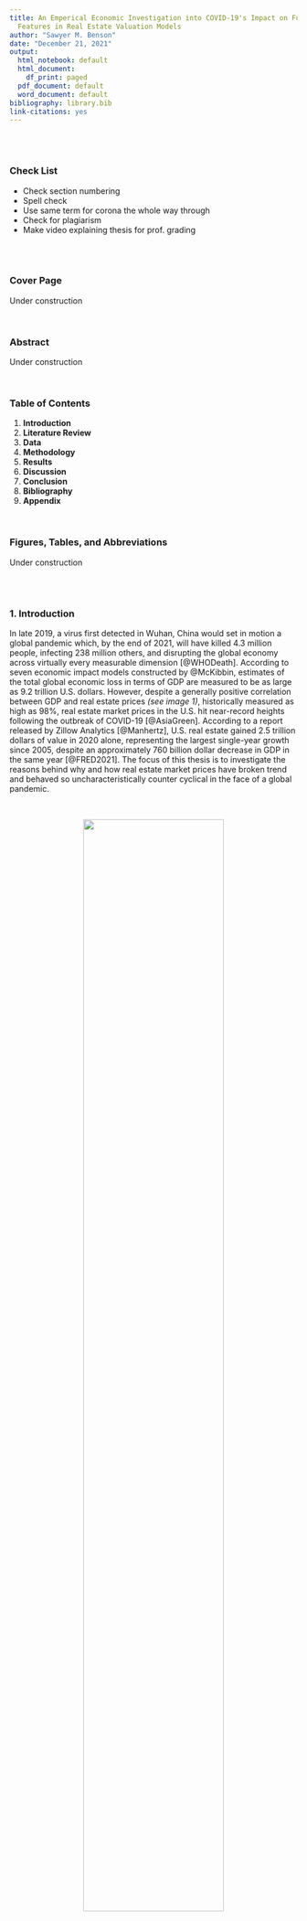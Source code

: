 ```yaml
---
title: An Emperical Economic Investigation into COVID-19's Impact on Fundemental Hedonic
  Features in Real Estate Valuation Models
author: "Sawyer M. Benson"
date: "December 21, 2021"
output:
  html_notebook: default
  html_document:
    df_print: paged
  pdf_document: default
  word_document: default
bibliography: library.bib
link-citations: yes
---
```



<br><br>

### Check List

* Check section numbering
* Spell check
* Use same term for corona the whole way through
* Check for plagiarism 
* Make video explaining thesis for prof. grading

<br><br>

### Cover Page

Under construction

<br>

### Abstract

Under construction

<br>

###     Table of Contents

1. **Introduction**
2. **Literature Review**
3. **Data**
4. **Methodology**
5. **Results**
6. **Discussion**
7. **Conclusion**
8. **Bibliography**
9. **Appendix**

<br>

### Figures, Tables, and Abbreviations
Under construction

<br><br>

### 1. Introduction

In late 2019, a virus first detected in Wuhan, China would set in motion a global pandemic which, by the end of 2021, will have
killed 4.3 million people, infecting 238 million others, and disrupting the global economy across virtually every measurable
dimension [@WHODeath]. According to seven economic impact models constructed by @McKibbin, estimates of the total global economic
loss in terms of GDP are measured to be as large as 9.2 trillion U.S. dollars. However, despite a generally positive correlation between GDP and real estate prices *(see image 1)*, historically measured as high as 98%, real estate market prices in the U.S. hit near-record heights following the outbreak of COVID-19 [@AsiaGreen]. According to a report released by Zillow
Analytics [@Manhertz], U.S. real estate gained 2.5 trillion dollars of value in 2020 alone, representing the largest single-year
growth since 2005, despite an approximately 760 billion dollar decrease in GDP in the same year [@FRED2021]. The focus of this
thesis is to investigate the reasons behind why and how real estate market prices have broken trend and behaved so
uncharacteristically counter cyclical in the face of a global pandemic.

<br>

<center>
![](/Users/sawyerbenson/Documents/Master Thesis/HPM_Thesis/Writing & Literature/Graphics from pptx/gdp_gen.png){width=70%}
</center>

<br>

In the following sections, I will apply the Hedonic Pricing Method (HPM) to Louisiana housing market data in order to inferentially describe the economic impact of the global pandemic on residential housing market values. Furthermore, I will take advantage of the HPM's structural framework of using real estate properties' hedonic features (e.g., size, age, number of bedrooms, etc.) to test for changes in demand for specific property features pre vs post pandemic. The HPM will be econometrically modeled using an Ordinary Least Squares (OLS) regressions framework for specific variable analysis while several variations of machine learning (ML) prediction models will be estimated to test different independent variables' maximum explanatory power in predicting out-of-sample observations. The results of these models will shed light into the otherwise counter intuitive response of real estate pricing dynamics to the COVID-19 global pandemic.    

<br><br>

### 2. Literature Review

#### 2.1 Background

The market value of a commodity is most often theoretically defined as the equilibrium price derived from the basic economic
principal, or law, of supply and demand [@Locke; @Epple]. However, the real estate market often violates this assumption due to
its unique characteristics as an asset class [@Wheaton]. For example, much of the underlying utility of a property is its use as a means of shelter
by its owner [@Ling]. This rather unusual relationship to this asset introduces several behavioral biases which cause economic
frictions not accounted for by traditional neoclassical economic theory [@Nicolaides]. A notable example of behavioral bias impacting real estate price dynamics is the endowment effect. This behavioral finding was originally established by
@Kahneman in the late 20th century, and later applied to real estate markets by @BAO. The latter of the two stating that the predictably
irrational behavior of market participants to overvalue their home due to sentimental attachment to the property forces market prices into sustained economic disequilibrium. Other highly cited and unusual characteristics are that real
estate assets are very infrequently traded due to high transaction costs [@Collett; @Guilkey], governments tend to interfere, both
directly and indirectly with real estate markets through the creation of fiscal and monetary policies [@Bingyang; @Du], and through
creating renter-protections laws such as 'squatter's rights' laws which allow a renter to remain in a home for extended
periods of time long after they have stopped paying rent [@Hoy; @Gardiner].

#### 2.2 Real Estate Valuation Methods

The idiosyncratic asset features outlined in section 2.1 along with a high level of heterogeneity across many dimensions of the entire real estate asset class makes the creation of a generalized pricing model difficult and have led to a wide range of proposals and recommendations about what determines the market price of real estate assets and how to reliably model those pricing dynamics [@Curcuru]. In @Pagourtzi, the authors outlines several of the currently accepted real estate valuation methods, ranging from what they categorize as the *traditional methods*, such as comparable-group, cost, income-multiple, profit-multiple, and contractor’s method, to the *advanced methods*, such as ANNs, spatial analysis methods, fuzzy logic, and the hedonic pricing method. According to a meta analysis conducted by @Sirmans, currently, the most widely used and accepted advanced methodological framework for real estate valuation modeling is the Hedonic Pricing Method.


##### 2.2.1 Hedonic Prcing Model in Real Estate

First applied in 1939 on automobile data, according to @Goodman, the HPM is a model which estimates the value of distinct characteristics of a commodity which directly or indirectly contribute to its market value. Besides its implementation in real estate finance and economics, such as in this thesis, this methodology has a wide range of applications such as its implementation in consumer and market research [@Holbrook; @Arnold], construction of consumer price indices [@Moulton; @Schultze], various tax assessments [@Berry; @Bernasconi], automated automobile valuation [@Crowling; @Matas], and computer sales [@Dulberger; @Wakefield].

Since its introduction, the HPM has gain significant popularity among housing market and commercial real
estate researchers. The specific real estate-based topics include, but are not limited to, the construction of housing price indices [@Gourieroux; @Wallace], the estimation and prediction of a property's market value in situations where market-transaction data is low-dimensional or non-existent
[@LeSage], and, as in this thesis, the specific analysis of changes in the demand for specific property characteristics across time, subgroups, or
both [@Clapp]. As the broad search for a satisfactory modeling framework focuses in on the HPM, another debate arises regarding the best functional form of this method. Traditionally utilizing the standard OLS framework [@Pace], researchers are increasingly utilizing a variety machine learning algorithms to accomplish an increasingly more refined set of findings.

##### 2.2.2 OLS and the Hedonic Pricing Model in Real Estate
Unsurprisingly, regression analysis is the preferred estimation approach among real estate researchers when using HPT for price estimation. These multiple regression analysis methods are most often either an Ordinary Least Squares (OLS) regression or a Maximum Likelihood approximation of the log-likely equation derived directly from the hedonic function. Each of these estimation methods take a functionally similar path as they both estimate a vector of parameters (i.e. beta coefficients) that best fits the explanatory hedonic variables to the associated market price. They differ only by the loss function used in the identification of that best-fitted parameter vector.

The most commonly used hedonic price regression equation with respect to real estate markets models the relationship between market rents or market property values to a list of hedonic characteristics. The classical construction of this model according to **(Herath, S. K. & Maier, G. (2010))** is the following:

$$
R = f(P,N,L,t)
$$
where $R$ is rent or price of the property; $P$ is property related attributes; $N$ is neighborhood characteristics; $L$ is locational variables and; $t$ is an indicator of time.

##### 2.2.3 Machine Learning and the Hedonic Pricing Model in Real Estate

Though first introduced by @Turing under the broader umbrella term of *artificial intelligence*, the adoption of ML methods in real estate would take many years of software and hardware development, allowing or the subsequent collection of ever-larger data sets and central processing unites (CPUs) capable of processing the often extraordinary number of calculation required to produce a solution for a given algorithm [@Dutta]. The primary advantage of ML techniques are that ML algorithms learn and improve over time and across many iterations and variable combinations, while tradition statistical and econometric techniques produce static results across a single model [@Anguita].  
 
@Mohd provides a thorough overview of the various applications of ML to real estate valuation methods, including the Ridge and Lasso regression techniques used in this thesis.

**Work in Progress: Add more volume here. Possible addition of models?**

<br>

#### 2.3 COVID-19 Crisis' Impact on Real Estate Markets

In the wake of the COVID-19 crisis, there were several papers and articles regarding the economic impact of the global pandemic on the housing market being expeditiously publishes in virtually every major journal. In this section (2.3), I have selected the most relevant of these publications with respect to this thesis.

Structural and temporal changes in the housing market using hedonic methods [@Shimizu], 

Changes in housing market demand for specific property types and features [@Tajani],  

Potential changes in housing preferences due to the COVID-19 pandemic and highlight the challenges for policy making [@Nanda]



<br>

**Tonia Notes:**

* Add multiple sources on some citations
* Add real estate market during the crisis
* Break into subsections from widest to most specific
   + Make last subsection specific to this thesis, quoting sources and their findings
* Meta analysis is good



<br><br>

### 3. Data 

#### 3.1 Data Collection

The utilization of Big Data collected through a data-mining process called *web-scrapping* has increasingly become the method of choice for researchers across disciplines. The term web-scrapping simply refers to the process of collecting structured data from websites using algorithms to automate the collection process. Methods similar to ones I have implemented in this thesis have been used by established authors such as **Borde et al., Pérez-Rave et al. and Berawi et al.** 

In this thesis, I have used a mixture of the programming languages R and Python, supplemented by several packages created by Selenium, to write an algorithm that collects the required hedonic variables for this research from the Multiple Listing Services (MLS). **Table 1** is a summary of the original data set's key features.

#### 3.2 Data Processing

Though the data-collecting algorithms return structured data, it is nevertheless far from being suitable for the rather picky
models which will eventually analyze them. Therefore, the following processes were completed in order to render the raw data
into a usable form:

1. **Missing values** (i.e. N/A values) were removed 
2. **Outliers** were identified and removed for all continuous variables
   + An 'outlier' is defined by being more than 1.5 standard deviations from the mean of the variable's own distribution
3. **Multilevel factor** data was broken out by each level into binary representations through *Hot-One* coding
   + Some features which had a large number of factor levels were simplified using Lasso regressive methods
4. **High-leverage** point observations, according to diagnostic linear regression, were removed
5. **Duplicates**, defined by the MLS unique identification number, were removed
6. **Structural errors** (e.g. dates structured as string variable) were corrected
7. **Binary variables** were created for key variables (e.g. city_limits) by the following standard method:

$$
I\left(y\right)=\left\{\begin{array}{ll}1,\quad x\in A\\0, \quad x \notin A\end{array}\right.,
$$
Where $I$ is an indicator function with space $A$ that composes dummy variable $x$ into $1$ if the condition is met and into $0$ if it is not.

<br>

<center>
![](/Users/sawyerbenson/Documents/Master Thesis/HPM_Thesis/Writing & Literature/Graphics from pptx/Data Collectioin/Data_table_1.png){width=40%}
</center>

<br>

The results of the data cleaning processes cane be seen in **table 2**.

<br>

<center>
![](/Users/sawyerbenson/Documents/Master Thesis/HPM_Thesis/Writing & Literature/Graphics from pptx/Data Collectioin/Data_table_2.png){width=60%}
</center>

<br>




#### 3.3 Variable List

<br>

<center>
![](/Users/sawyerbenson/Documents/Master Thesis/HPM_Thesis/Writing & Literature/Graphics from pptx/Data Collectioin/Var_list_com.png){width=100%}
</center>

<br>


<br><br>

#### 3.3 Data Distriptive Statistics
##### 3.3.1 Correlation 

The correlation matrix between all numeric variables shows that with exception to the variables which will have obvious correlations (e.g. sold_price and list_price, area_total and area_living, and infections figures), there are no other correlations which would cause concern.

<br>

<center>
![](/Users/sawyerbenson/Documents/Master Thesis/HPM_Thesis/Writing & Literature/Graphics from pptx/correlation_matrix.png){width=80%}
</center>

<br>

##### 3.3.2 Distributions of Select Variables
As the standard descriptive characteristics of a particular variable are considered (i.e. measures of frequency, central tendency, dispersion, and position), the matrix of density plots below give us a good overview of the most relevant variables in this data set. 

<br>
<center>
![](/Users/sawyerbenson/Documents/Master Thesis/HPM_Thesis/Writing & Literature/Graphics from pptx/Select_var_summary.png){width=100%}
</center>

##### 3.3.3 Price Index
Under Construction

<br>

<center>
![](/Users/sawyerbenson/Documents/Master Thesis/HPM_Thesis/Writing & Literature/Graphics from pptx/index_la.png){width=90%}
</center>

<br>
<br>

<center>
![](/Users/sawyerbenson/Documents/Master Thesis/HPM_Thesis/Writing & Literature/Graphics from pptx/gdp_la.png){width=90%}
</center>

<br>

<br><br>

### 4. Methodology
The overarching method used in this thesis is the Hedonic Pricing Method (HPM), also often referred to as hedonic regression or hedonic demand theory. The fundamental theory behind the HPM is the following: commodities are distinguishable by their component parts, therefore, the market value of a given commodity can be calculated by summing the estimated values of its separate characteristics. For this theory to hold true, several critical requirement must be met. Primarily, that the commodity being valued can be reduced down to it's component parts and that the market is able to implicitly and independently value these characteristics. The fulfillment of these requirements are not obvious and in reality will in some measure fall short of accounting for the complete nature of price dynamics in practically every asset class. However, this limitation offers an interesting problem to test. Namely, to find the limit of the accumulated power of these component parts to account for market values and their deviations across time and subgroups. This exact questions will be later examined by implementing a machine-learned predictive model to measure the theoretical maximum explanatory power of the included hedonic variables. In the following two subsections, we review the methods used in this paper to econometrically model the HPM on hedonic real estate data.

<br>

#### 4.1 Multi-Variable Linear Regression 
In this section, I will outline the construction of my base OLS model, termed the Alpha model, as well as the treatment process for heteroskadasticity, multicolinearity, non-linearity, and high-leverage points and outliers.  

##### 4.1.1 Basic Model Design

Following the OLS construction laid out by @Herath1:

$$
R = f(P,N,L,t)
$$
where $R$ is rent or price of the property; $P$ is property related attributes; $N$ is neighborhood characteristics; $L$ is locational variables and; $t$ is an indicator of time.

This paper's base OLS model, named the Alpha model, is as follows:

$$
{P}_{n\times1} = \ A_{n\times1} \ + \  B_{k\times1}{V}_{n\times k} \ +  \ \mathcal{E}_{n\times1}
$$

where $P$ is a ${n\times1}$ vector of sold prices; $A$ is a ${n\times1}$ vector of the model's intercepts; $B$ is a ${k\times1}$ vector of beta coefficients; $V$ is a ${n\times k}$ matrix of all hedonic variables; $\mathcal{E}$ is a ${n\times1}$ vector of the model's random error; subscript $n$ is the number of observations and; $k$ is the length of the variable list.

<br>

##### 4.1.2 Accounting for Heteroscadasticity
A Breusch-Pagan test was conducted on a standard linear regression model with sold price as the dependent variable and the rest of the dataset as regressors. The Breusch-Pagan (BP) test was established as a method in 1979 and follows the logic set by the Lagrange multiplier test principle [@Breusch]. This test tests the null hypothesis that the variance in the model's errors is independent from model's regressors (i.e. heteroscadasticity). The test's results in a rejections of the null hypothesis, thereby finding the base model to be heteroskedastic. The results of this test are summarized in *table x*.

<br>

<center>
![](/Users/sawyerbenson/Documents/Master Thesis/HPM_Thesis/Writing & Literature/Graphics from pptx/Data Collectioin/bp_test.png){width=50%}
</center>

<br>

To resolve the heteroskadasticity found in §3.4.1, I will produce heteroskedasticity-consistent (HC) standard errors, also known as heteroskedasticity-robust standard errors, through the refined method established by econometrician Halbert Lynn White [@White].This process is as follows:

If the model's errors $u_{i}$ are independent, but have distinct variances $\sigma _{i}^{2}$ then $\Sigma =\operatorname{diag}(\sigma _{1}^{2},\ldots ,\sigma _{n}^{2})$ which can be estimated with ${\displaystyle {\widehat {\sigma }}_{i}^{2}={\widehat {u}}_{i}^{2}}$. This relationship produces the estimator found in @White:

<br>

$$ {\displaystyle {\begin{aligned}v_{\text{HCE}}\left[{\widehat {\beta }}_{\text{OLS}}\right]&={\frac {1}{n}}\left({\frac {1}{n}}\sum _{i}X_{i}X_{i}'\right)^{-1}\left({\frac {1}{n}}\sum _{i}X_{i}X_{i}'{\widehat {u}}_{i}^{2}\right)\left({\frac {1}{n}}\sum _{i}X_{i}X_{i}'\right)^{-1}\end{aligned}}}$$
$${\displaystyle {\begin{aligned}&=(\mathbb {X} '\mathbb {X} )^{-1}(\mathbb {X} '\operatorname {diag} ({\widehat {u}}_{1}^{2},\ldots ,{\widehat {u}}_{n}^{2})\mathbb {X} )(\mathbb {X} '\mathbb {X} )^{-1},\end{aligned}}}$$

<br>

where $\mathbb{X}$ denotes the matrix of stacked $X_i'$ values from the data. The estimator can be derived in terms of the generalized method of moments (GMM).

For the remainder of this thesis, all statements and figures regarding statistical significance will be referring to tests conducted with heteroskedasticity-consistent (HC) standard errors. As sample errors in my models will have equal variance and are uncorrelated, the least-squares estimates of each model's beta coefficients are regarded as Best Linear Unbiased Estimators (BLUEs).

<br>

##### 4.1.3 Accounting for Multicolinearity
Multicolinearity is measured using Variance Inflation Factors (VIF). The VIF of a predictor measures how accurately that variable can be predicted using all other variables. For context, the square root of a VIF represents the increase in standard error of the estimated coefficient with respect to the case when that given variable is independent of all other variables. Inline with current convention, all variables with a VIF larger than 5 are eliminated. A graphical representation of all variable multicolinearity, measured by VIF, is shown in image x.

This test resulted in the elimination of the variables ***list_price*** and ***area_total*** and there were highly multicolinear with ***sold_price*** and ***area_living*** respectively.

<br>

<center>
![](/Users/sawyerbenson/Documents/Master Thesis/HPM_Thesis/Writing & Literature/Graphics from pptx/Multi_colin/Multi_co_combined.png){width=80%}
</center>

<br>

##### 4.1.4 Accounting for Non-linearities
I visual analysis was conducted on all continuous variables and non-linear variables transformation were added to ***age*** and ***area_living***

*Age:*

An analysis of age vs. sold price shows a well-established u-shaped pattern. In order to allow the OLS model to better capture this relationship, a new variable $age^2$ is added to the model. 

Image x shows the Partial Dependency Plot (PDP) of age within the Alpha model. This plots the marginal prediction of the Alpha model across the full range of age. When the scale of the y-axis is reduced, we see the slight curvature in Alpha model's estimation of age effects. This addition improved $R^2$ by $.08$. 

<br>

<center>
![](/Users/sawyerbenson/Documents/Master Thesis/HPM_Thesis/Writing & Literature/Graphics from pptx/Nonlinearities/age_non_lin_com.png){width=100%}
</center>

<br>

*Living Area:*

An analysis of living-area vs. sold price reveals a Sigmoid pattern between the two variables. In order to allow the OLS model to better capture this relationship, a new variable $living \ area^2$ is added to the model. 

Image x shows the Partial Dependency Plot (PDP) of $living \ area^2$ within the Alpha model. This addition improved $R^2$ by $.06$.

<br>

<center>
![](/Users/sawyerbenson/Documents/Master Thesis/HPM_Thesis/Writing & Literature/Graphics from pptx/Nonlinearities/living_area_non_lin_com.png){width=100%}
</center>

<br>

##### 4.1.5 Accounting for High-Leverage Points and Outliers
After the adjustments or the previous sections have been made, a panel of visualizations are run on the Alpha model. The results show no extreme outliers and only one high-leverage point (obs #23515), as shows by the residual vs. leverage plot in quadrant two of image X, which is removed in the final Alpha model. These results are mainly due to the previous removal of outliers in §3.2 and the overall quality of the data set. 

<br>

<center>
![](/Users/sawyerbenson/Documents/Master Thesis/HPM_Thesis/Writing & Literature/Graphics from pptx/alpha_plots.png){width=70%}
</center>

<br>

##### 4.1.6 Final Alpha Model
Under Construction

The Alpha model is the baseline OLS for this thesis and is rebust to heteroskadasticity, multicolinearity, non-linearities, high-leverage points and outliers. These high-level adjustment increase our confidence in the statistical tests results which follow  

<br>

<center>
![](/Users/sawyerbenson/Documents/Master Thesis/HPM_Thesis/Writing & Literature/Graphics from pptx/Alpha_model_final.png){width=70%}
</center>

<br>

#### 4.3 Modeling Changes in Demand for Hedonic Features
The focus of this thesis is how the Covid crisis impacted housing prices and the relative levels of demand for specific hedonic features. In the case where the HPM is in the OLS functional form, the beta coefficients of this model represent relative demand for each associated hedonic feature [@Shimizu]. For example, $\beta_{pool = 1} =11,856$ is interpreted as the average consumer's willingness to pay for an average pool, ceteris parabus. However, this thesis wishes to measure the *changes* in the average consumer's willingness to pay for a given feature (e.g. pool) in relationship a measurement of Covid's economic impact. 

##### 4.3.1 Comparison Method
A method of statistically comparing changes in the beta coefficients of particular features of interest under multiple scenarios (e.g. post and pre-corona period) is needed. To accomplish this, a method outlined by the UCLA Statistics department is implemented [@Bruin]. The best way to understand this method is to see a simplest reproducible example.

Suppose we want to test the economic impact of Corona on the relative demand for swimming pools, $\beta_{pool = 1}$ and $pool$ respectively. Using the UCLA method, we test the null hypothesis $H_0:\beta_{pool = 1,\ corona = 0} = \beta_{pool = 1,\ corona = 1}$ with the following OLS

<br>

$$
{sold \ price} = \alpha \ + \beta_1 {pool} \ + \  \beta_2 {corona} \ + \beta_3 {(pool \times corona)}
$$
<br>

Which results in the following:

<br>

<center>
![](/Users/sawyerbenson/Documents/Master Thesis/HPM_Thesis/Writing & Literature/Graphics from pptx/UCLA_output_1.png){width=50%}
</center>

<br>

The interpretation of this simplified model's estimates are:

* Intercept: Intercept for $pool = 0$ 
   + The omited group
* pool: Slope for $pool = 1$
   + The included group
* infections period: $($Intercept $infections \ period = 1)$ $-$ $($intercept $infections \ period = 0)$
   + This can be seen by running individual regressions for each case
* (pool*infections period): Slope for $pool_{infections \ period = 1}$ $-$ $pool_{infections \ period = 0}$ 
   + This estimate tests the null hypothesis $H_0: \beta_{pool = 1,\ corona = 0} = \beta_{pool = 1,\ corona = 1}$

<br>

Therefore, we say:

> The average premium for a property having a **swimming pool** fell by **$7,766.40** when compared to pre-corona levels, ceteris parabus. However, this finding is only significant at the ***p < 0.10*** level.  

<br>

##### 4.3.2 Selecting a Corona Measurment
A good measurement variable for measuring the response of the market to the corona crisis must be a corona-related matric which is publicly available; common knowledge to the population and; is a reasonable measurement of future economic shifts. For this reason, data collected from the Louisiana Department of Health [@LaDH] was used to calculate the 3-month moving average of corona infections (infections_3mma).

<br>

<center>
![](/Users/sawyerbenson/Documents/Master Thesis/HPM_Thesis/Writing & Literature/Graphics from pptx/Results/Corona_General/Waves_of_infection.png){width=70%}
</center>

<br>

This measurement fulfills the previously stated requirements of a good test measurement as it is purely related to the corona crisis, is publicly available, is assumed to be publicly known as it is reported across all major news stations daily, and perhaps most importantly, is the primary metric used to decide when mandatory lockdowns are instituted. For this thesis, it is assume the market is responding to some lagged value of daily infections which are being used by consumers to estimate the likelihood of future lockdowns and the stringency, and duration of current lockdowns. With this rational, infections_3mma is selected as the primary measurement of corona's impact. 

<br><br>

#### 4.4 Machine Learning 

##### 4.4.1 Machine Learning Methods

In the previous subsection 4.1, it was stated that the multivariable regression models estimate a vector of parameters (i.e. beta coefficients) that best fit the explanatory hedonic variables to the associated dependent variable. Intuitively, the resulting fitted coefficient vector is fitted to the entire data set, and therefore, the loss function minimizes the error in the model's ability to *explain* the very independent variable it was fitted to. In other terms, these results are ultimately limited to their inferential value within the exact context of the data set the model is trained on. If one is to establish a wider, more general relationship between dependent and independent variables that go beyond the context of the trained data set, supervised machine learning (ML) prediction models are an extremely powerful tool to do so. Though the models used in this thesis differ across several key processes, they each generally follow a similar logic: 

<br>

<center>
![](/Users/sawyerbenson/Documents/Master Thesis/HPM_Thesis/Writing & Literature/Graphics from pptx/ML_Process_2.png){width=70%}
</center>

<br>

##### 4.4.2 Model Evaluation with Cross-Validation

In order to rank order models, we perform a process called Cross-Validation (CV). First, the full data set must be split into 'test' and 'train' (i.e. validation) subsets. Each ML model will be fitted to the train data set and it's performance will be evaluated based the model's ability to predicted out-of-sample observations in the test (validation) data set. In this way, these models are ranked based on their test mean squared errors (MSE). This process is often referred to as Cross Validation (CV). The two most commonly used CV methods are the Validation Set Approach and K-Fold Cross Validation. 

The Validation Set Approach (VSA) is the simplest case of cross validation data splitting as it randomly splits the entire data set into train and test subsets based on a certain percentage split. For example, the researcher can choose to split the data set with a 80% training and 20% testing split. The estimation for the test MSE is simply the test error against the test data set.

<br>

<center> *Test MSE Estimation Equation* </center>

$$CV_{vsa} = MSE_{vsa}$$

<br>

<center>

![](/Users/sawyerbenson/Documents/Master Thesis/HPM_Thesis/Writing & Literature/Graphics from pptx/Val_Set.png){width=50%}
</center>

<br>

The K-Fold CV method has increasingly been used by researches as it offers a more comprehensive cross validation process when compared to other methods. K-Fold CV is the process of randomly splitting the entire data set into k groups, or folds, each with approximately an equal number of observations. The first fold is held out and the model is trained on the remaining k-1 folds. This process is repeated k times, each time holding out a different fold until every fold has been treated as the validation set. Finally, this will results in k estimations of the model's test error and the final estimation will be the average across all k model fits. 

<br>

<center> *Test MSE Estimation Equation* </center>

$$CV_{k-fold} = \frac{1}{k}\sum_{t=1}^{k} MSE_i$$

<br>

<center>
![](/Users/sawyerbenson/Documents/Master Thesis/HPM_Thesis/Writing & Literature/Graphics from pptx/K_Fold.png){width=50%}
</center>

<br>

##### 4.4.4 ML Model Selection 
For this thesis, ML models will be ranked based on two features: Accuracy, as measured by test MSE, and interpretability, qualitatively defined by the model's ability to provide insights into to which features are relevant to the ability to make correct predictions, and by how much are they relevant.

*Accuracy*

Since a method of model fitting and evaluation has been established in the previous section through the process of Cross Validation, we now have a way to rank different models to each other based on their ability to estimate test MSE. With this feature, it is possible to compare several models to one another in terms of effectiveness in predictions. Five different ML models were build for this thesis with the following results:

<br>

<center>
![](/Users/sawyerbenson/Documents/Master Thesis/HPM_Thesis/Writing & Literature/Graphics from pptx/Data Collectioin/ml_results.png){width=40%}
</center>

<br>

*Interpretability*

A major criticism of ML models are their lack of interpretabilty, explaining *how* the model makes such accurate predictions. A prime example of this critique can be seen in Artificial Neural Networks (ANN) machines, which often use a large number of small nodes to sequentially generate a single prediction without any one of these nodes holding a clear interpretation as to which variables, or combination of variables, lead to a particular improvement in prediction. However, as ML methods become more commonly used, the demand for interpretation of these models has driven several useful interpretation methods across for a variety of models. These methods include interpretation for a single prediction, such as the Local Interpretable Model-agnostic Explanations (LIME), as well as generalized methods of measuring relative feature importance, which uses various techniques to determine the average contribution of each variable to the model's ability to decrease its test MSE rate. 


Of the models sampled, the eXtreme Gradient Boosting Machine, also referred to as XGBoost, outperforms the other models both in terms of having the lowest test MSE and having the best methods for detailed variable interpretation. For this reason, XGBoost is chosen as the primary ML model for this thesis 


<br>

##### 4.4.5 eXtreme Gradient Boosting Machine Algorithm
In order to understand the logic of XGBoost, one must first look at the compact, yet powerful algorithm behind its computation. In this section, I will lay out the mathematical formulation of the input, core algorithm, and final output of the XGBoost machine.

<br>

1. Algorithm input: We start with a training set ${\displaystyle \{(x_{i},y_{i})\}_{i=1}^{N}}$, a differentiable loss function $L(y, F(x))$, a number of weak learners (shallow trees) $M$, and a learning rate $\alpha$.


2. Algorithm:

2.1 Initialize model with a constant value:

$${\displaystyle {\hat {f}}_{(0)}(x)={\underset {\theta }{\arg \min }}\sum _{i=1}^{N}L(y_{i},\theta )}$$

<br>

2.2 For $m = 1$ to $M$:

2.2.1 Compute the 'gradients' and 'hessians
$${\displaystyle {\hat {g}}_{m}(x_{i})=\left[{\frac {\partial L(y_{i},f(x_{i}))}{\partial f(x_{i})}}\right]_{f(x)={\hat {f}}_{(m-1)}(x)}}$$
$${\displaystyle {\hat {h}}_{m}(x_{i})=\left[{\frac {\partial ^{2}L(y_{i},f(x_{i}))}{\partial f(x_{i})^{2}}}\right]_{f(x)={\hat {f}}_{(m-1)}(x)}}$$

<br>

2.2.2 Fit an original weak learner (e.g. shallow tree) using the training set ${\displaystyle \displaystyle \{x_{i},-{\frac {{\hat {g}}_{m}(x_{i})}{{\hat {h}}_{m}(x_{i})}}\}_{i=1}^{N}}$ by solving the following optimization problem:

$${\displaystyle {\hat {\phi }}_{m}={\underset {\phi \in \mathbf {\Phi } }{\arg \min }}\sum _{i=1}^{N}{\frac {1}{2}}{\hat {h}}_{m}(x_{i})\left[-{\frac {{\hat {g}}_{m}(x_{i})}{{\hat {h}}_{m}(x_{i})}}-\phi (x_{i})\right]^{2}}$$

$${\displaystyle {\hat {f}}_{m}(x)=\alpha {\hat {\phi }}_{m}(x).}$$

<br>

2.3 Update the model:
$${\displaystyle {\hat {f}}_{(m)}(x)={\hat {f}}_{(m-1)}(x)+{\hat {f}}_{m}(x).}$$

<br>

3. Algorithm Output: 
$${\displaystyle {\hat {f}}(x)={\hat {f}}_{(M)}(x)=\sum _{m=0}^{M}{\hat {f}}_{m}(x)}$$

<br>

##### 4.4.6 XGBoost Model Fitting and Hyperparameter Tuning
In practice, when attempting to produce the most optimal results from an XGBoost machine, as is true with most other ML models, one must first transform the data set into an optimal form and then run set of hyperparameter tests to determine the appropriate level for each of the model's basic structural rules (i.e. hyperparameters).

Since the XGBoost machine requires only numerical data, factor data must be converted into numerical levels which can be the used in the construction of decision trees. To accomplish this with the added complexity of some factor variables having more than two levels, I have used a method called *One-Hot Encoding*, which encodes each individual factor variable level into a vector containing '1' if that factor and level are present, and '0' if it is not. In this way, the dataframe is converted into a large matrix of continuous and binary columns.

<br>

<center>
![](/Users/sawyerbenson/Documents/Master Thesis/HPM_Thesis/Writing & Literature/Graphics from pptx/One_hot_table.png){width=90%}
</center>

<br>

Once the model is fitted to the data, the next procedure is to tune the hyperparameters which govern the algorithm's learning process and therefore determine the resulting values of estimated parameters. To do this, a large grid of hyperparameters is created and then an individual model containing each unique combination of hyperparameter levels is generated and their resulting test MSE's are ranked and analyzed. The results from this large grid search determine which combination of hyperparameters are optimal, and those hyperparameters are used in the final model. The search grid from this research was so large, it took my computer *78 hours* to complete all of the calculation necessary for the full tuning process.

<br>

##### 4.4.7 XGBoost Partial Dependency Plots

Partial dependency plots (PDP) shows relationship, or dependence, between the model's response variable (i.e. $sold \ price$) and a chosen variable, or set of variables, of interests (VoI), resulting in the graphical representation of a variables marginal contribution to the machine's prediction across the variable of interest's entire range. In order to analyze the results of the XGBoost machine at the variable-by-variable level, I have generate a panel of four graphical partial dependency plots for each variable of interest. Thesis will be the following: Basic PDP plot, Individual Conditional Expectation (ICE) plots, PDP heatmap with VoI against corona infection, 3-dimensional PDP heatmap with VoI against corona infection. An example of each of these graphs, using days on market as the variable of focus, can be seen in quadrants IV, I, III, and II respectively.

<br>

<center>
![](/Users/sawyerbenson/Documents/Master Thesis/HPM_Thesis/Writing & Literature/Graphics from pptx/PDP_Example_Combined.png){width=99%}
</center>

<br>

<br><br>

### 5. Hypothesis Construction

#### 5.1 Covid-19: General Case
> **Hypothesis I:** The Covid-19 crisis significantly increased housing prices
>
> **Reasoning:** As many workers have perminantly shifted to remote work, the total utility of residential housing has increased, thereby increasing the price households are willing to pay. This price shift can be explained through measuring the changes if relative demand for specific hedonic features, such as bedrooms, size, age, and others. 

<br>

#### 5.2 Covid-19: Premium for Bedrooms
> **Hypothesis II:** The Covid-19 crisis significantly increased demand-premiums for every level of number of bedrooms greater than 1 
>
> **Reasoning:** As many workers have perminantly shifted to remote work, the premium for an additional bedroom is expected to increase across each level of total number of bedrooms as households need additional rooms for homeoffices and other activities. The premium for a single bedroom is expected to be insignificant since there are no recorded 0-bedroom houses to upgrade from.

<br>

#### 5.3 Covid-19: Premium for City Centrality
> **Hypothesis III:** The Covid-19 crisis impacted properties within city limits more than those not within city limits  
>
> **Reasoning:** As workers who live in city limits are expected to hold jobs more likely to be compateble with remote work, such as jobs within the financial industry, home prices within city limits are disproporsionatly impacted by the shift to remote work.

<br>

#### 5.4 Covid-19: Premium for Size

> **Hypothesis IV:** The Covid-19 crisis increased the premium for property size 
>
> **Reasoning:** Same as for hypothesis I

<br>

> **Hypothesis V:** The Covid-19 crisis impacted properties in the top 25th percentile of property size more than the bottom 25th percentile 
>
> **Reasoning:** Households who live in the top 25th percentile of home sizes are more likely to hold white-collar jobs, which are more likely to be made remote, which increases the premium they are willing to pay for additonal hedonic features.

<br>

#### 5.5 Covid-19: Premium for Age 

> **Hypothesis VI:** The Covid-19 crisis decreased the premium for property age 
>
> **Reasoning:** As the volocity of home sales increase, the general relationship between property age and price is expected to be exasterbated as those upgrading houses will shit towards newer properties

<br>

> **Hypothesis VII:** The Covid-19 crisis impacted properties in the top 25th percentile of age more than the bottom 25th percentile  
>
> **Reasoning:** The premium for the youngest (i.e. newest) properties is expected to increase while the premium for the oldest properties is expected to decrease. As the market shifts towards newer properties, they must necissarily shift away from older properties.

<br>

#### 5.6 Covid-19: Change in Days on Market

> **Hypothesis VIII:** The Covid-19 crisis significantly decreased the premium for days on market 
>
> **Reasoning:** As the volocity of home sales increase, more homes are sold faster, and therefore the number of days on the market becomes less of a predictor of quality since even lower quality and over-priced homes are sold more quickly. 

<br>

> **Hypothesis IX:** The Covid-19 crisis impacted properties in the top 25th percentile of days on market more than the bottom 25th percentile 
>
> **Reasoning:** The premium for a property being sold within the top 25th percentile of days on market (DOM), i.e. the properties which sit on the market the logest, is expected to be disproportionately effected when compared homes which sold the fastest, as households elasticity of demand for specific characteristics decreses relative to price, it will take larger deviation in price and quality to make a home sell in the top 25th percentile of DOM 


<br><br>

### 6. Results
This section will follow a clear and consistent structure for each set of results. Each hypothesis will have: A *summary of the finding*; *feature review* of the characteristic being modeled; and *model results* from the OLS and ML models with standard hypothesis conclusion(s). 

<br>

#### 6.1 Covid-19: General Case
##### 6.1.1 Summary of Findings

> Preliminary analysis of housing prices and daily infections reveals a positive historical relationship between these two key variables. This relationship is strongly supported by the XGBoost ML algorithm, which shows that a maximal reduction in predictions error is acheived by increasing prediciton price at all levels of daily infections greater than 0, holding all other factors constant. XGBoost also determined that from the 104 total variables used, daily infections is the 19th most important variable in reducing price prediction error.  
>
> In the fully controlled Alpha model, the beta coefficient for daily infections suggests that each additional infection is associated with an average home price *increase of $8.97*, ceteris parabus. This finding is significant at the *p < 0.00* level. Therefore, we reject $H_0: beta_{infections_3mma} = 0$. I conclude that the Covid-19 crisis significantly increased housing prices Hypothesis I).

##### 6.1.2 Visual Review
We first look at the distribution of daily infections and the accumulation of infections across time. The variation in historical daily infections should provide a strong measurement for explaining variations in price related to this key variable. 

<br>

<center>
![](/Users/sawyerbenson/Documents/Master Thesis/HPM_Thesis/Writing & Literature/Graphics from pptx/Results/Corona_General/Infections_combined.png){width=99%}
</center>

<br>

To investigate the raw historical relationship between infections rates and prices, we look at the trend line of price vs daily infections (rhs) and a comparison between the price distributions of pre and post-infections period (lhs). These analysis suggests a historically positive relationship between infections and price. Though these graphs are promising, it is unclear if other factors could be influencing this relationship. To establish a statistical relationship, we turn to the following OLS and ML models.  

<br>

<center>
![](/Users/sawyerbenson/Documents/Master Thesis/HPM_Thesis/Writing & Literature/Graphics from pptx/Results/Corona_General/Infect_price_combo.png){width=99%}
</center>

<br>

##### 6.1.3 OLS Modeling
Since displaying the full OLS output for every set of results is impractical, I will include a summarized version with only the key variables included. Please note that if you wish to see each regression output table, code, and data associated with this thesis, you can visit my public GitHub repository with the following link: https://github.com/Sawbenson15/HPM_Thesis.

> In the fully controlled Alpha model, the beta coefficient for daily infections suggest that each additional infection is associated with an average home price *increase of $8.97*, ceteris parabus. This finding is significant at the *p < 0.00* level. I therefore reject the $H_0$ of Hypothesis I, concluding that the Covid-19 crisis significantly increased housing prices.   

This foundational finding lays the groundwork for the following results, which attempt to explain the significant relationship between infections and price at the level of individual hedonic variables.

<br>

<center>
![](/Users/sawyerbenson/Documents/Master Thesis/HPM_Thesis/Writing & Literature/Graphics from pptx/Results/Corona_General/summary_OLS.png){width=40%}
</center>

<br><br>

The following graphic shows the historical relationship between daily infections and sold price with a 1SD error margin at all point (in grey), the best single-variable fit (in green), and the Alpha model's marginal fit (in blue). We see that the many controls of the Alpha model flatten the estimated marginal effect of each additional daily infection on price, however, this relationshiip remains positive and significant, as previously established.  

<br>

<center>
![](/Users/sawyerbenson/Documents/Master Thesis/HPM_Thesis/Writing & Literature/Graphics from pptx/Results/Corona_General/Corona_price_OLSFit.png){width=55%}
</center>

<br>

##### 6.1.4 ML Modeling
To further test the relevance of corona infections in determining prices, we look at this variable's relative ranking based it's ability to improve out-of-sample predictions within our XGboost model. The measurement used is called Variable Importance and is defined by a combination of gain, cover, and frequency. Gain is how much prediction power is gained when the variable is added to the model; cover is how heavily the variable is weighted in each iteration, and frequency is how frequently the variable appears across all iterations. 

We see that of the 104 unique variables offered to the XGBoost machine, the 3-month moving average of infection was the 19th most descriptive variable in predicting prices. I consider this results non-trivial and a very strong confirmation that the relationship found in the OLS model is correct. 

<br>

<center>
![](/Users/sawyerbenson/Documents/Master Thesis/HPM_Thesis/Writing & Literature/Graphics from pptx/Results/Corona_General/Var_Importance.png){width=90%}
</center>

To get a detailed understanding of the marginal effect each additional daily infection has on price through, we look at the PDP and the ICE of infections and price. The PDP (top) shows the optimal price change w.r.t. daily infections which minimize the model's test MSE. The ICE (bottom) is the individual PDP for every observation in the dataset, centered at infection = 0. The ICE allows us to understand the simple PDP, which is an everage of the individual ICEs, in more detail and also to pick up on any signs of heteroskedasticity among the individual sample predictions. 

The PDP shows that on average, an increase in price at every level of daily infections > 0 reduces test MSE. Furthermore, this trend is generally upward trending, with a notable range of response between 1,800 and 2,500 infections, which I refer to as the *infection-price ridge.* Discussions regarding possible explanations for the general shape of this region will be explored in section 7.     

<br>

<center>
![](/Users/sawyerbenson/Documents/Master Thesis/HPM_Thesis/Writing & Literature/Graphics from pptx/Results/Corona_General/PDP_ICE_general.png){width=80%}
</center>

<br>

#### 6.2 Covid-19: Premium for Bedrooms
*Foreword for this section:*

There are two contextual details which must be considered for one to appropriately interpret the following findings. First, the variables for total number bedrooms and the total living area of a home are highly correlated, and therefore when total living area is included in the OLS model, the beta coefficients for each level of number of bedrooms represents the premium homeowners are willing to pay for the actual feature of an extra bedroom at a fixed living area, and not the extra living area itself. As this results in convoluted results, living area is excluded when testing the effect of bedrooms. This effectively measures the additional room and the average additional living area associated with that additional room at each level (e.g. from 1 bedroom to 2, 2 to 3, etc.). Secondly, the OLS results listed below represent the change in the premiums (i.e. beta coefficients) from post vs. pre corona and not the absolute price premiums, as in the case of measuring daily infection alone. 

##### 6.2.1 Summary of Findings

Note: add xgboost results

> Prelimilary findings show that the price distribution for every level of number of bedrooms increased after the beginning of the infection period (i.e. accumulation of infections >= 1000), as predicted. The average number of total bedrooms between pre and post-infections period deviate slightly, with post-infections period being 0.003 higher. However, the key focus of this section is not absolute changes in the feature *number of bedrooms*, but rather in the change in premium for each level of number of bedrooms.    
>
> The fully controled Alpha model results show that the everage premium for each level of number of bedrooms significantly increased in response to increases in daily infections. Every increase found is at least significant at the p < 0.05 level except for single bedroom homes. Therefore, I reject the $H_0:$ of hypothesis II and conclude that the Covid-19 crisis significantly increased demand-premiums for every level of number of bedrooms greater than 1. It should also be noted to the premium increase is increasing larger for at each level, suggesting that the premium for the 4th bedroom in a home increased more than the premium for the 3rd bedroom. Possible theories regarding this significant shift in premiums is explored in section 7.


##### 6.2.2 Visual Review
General distribution of number of bedrooms per residential property.

<br>

<center>
![](/Users/sawyerbenson/Documents/Master Thesis/HPM_Thesis/Writing & Literature/Graphics from pptx/Results/Beds/bed_dist_gen.png){width=70%}
</center>

<br>

Distributions of prices at each level of number of bedrooms (lhs) and the distributions of prices at each level of number of bedrooms split by before and after infection period (rhs).

<br>

<center>
![](/Users/sawyerbenson/Documents/Master Thesis/HPM_Thesis/Writing & Literature/Graphics from pptx/Results/Beds/bed_combined.png){width=100%}
</center>

<br>

It is also instructive to look at the same two plots above, but normalized by square footage. We see a significant flattening between each level of number of bedrooms, however, a distinct change from pre vs. post infection period is still visible (rhs). The next section will test if this shift from post to pre-corona is significantly in general, and significantly related to daily infections.

<br>

<center>
![](/Users/sawyerbenson/Documents/Master Thesis/HPM_Thesis/Writing & Literature/Graphics from pptx/Results/Beds/bed_ppsf_combined.png){width=100%}
</center>

<br>

##### 6.2.3 OLS Modeling
Under the fully controlled Alpha model, we see that corona-driven premiums changes at ever level of number of bedrooms is statistically significant except for single-bedroom properties. This finding suggest that for every additional 3-month-moving-average daily infection present at the time the property is sold is associated with an average increase of 25, 32, 37, 27, and 47 USD for levels 2-through-5 respectively.      

<br>

<center>
![](/Users/sawyerbenson/Documents/Master Thesis/HPM_Thesis/Writing & Literature/Graphics from pptx/Results/Beds/OLS_Output.png){width=50%}
</center>

<br>

##### 6.2.4 ML Modeling
Due to number of bedrooms being categorical, the results of the XGBoost model for these variables are not as easily visually represented as continuous variables, which have an easier interpretation through PDPs. However, we can consider the results in written form and with adjusted graphs to represent the importance rankings. 

The variable importance ranking of each factor level from 1-through-5 bedrooms is 84, 60, 47, 34, and 68 respectively from the total 104 variables used in the model. This relatively low relevance is expected, as much of the explanatory power of bedrooms on price is taken by total living area, ranked number 1 in the importance matrix. However, we see that test MSE is minimized by increasing price at each level of number of bedrooms.

<br>

<center>
![](/Users/sawyerbenson/Documents/Master Thesis/HPM_Thesis/Writing & Literature/Graphics from pptx/Results/Beds/beds_importance.png){width=60%}
</center>

<br>

#### 6.3 Covid-19: Premium for City Centrality
*Foreword for this section:*

In this section, it is important to note that a property being within city limits does not mean that it should be viewed as being in the center of a major city. This categorization is better understood as a distinction from properties which are rural, such as properties on farm land and heavily wooded or otherwise remote areas. It should also be noted that results at several levels of analysis will be discussed, such as nonimal differences in the populations, price reactions to daily infections for each sub-population, and the change in premium for being within city limits.    


##### 6.3.1 Summary of Findings
> Preliminary analysis of city centrality's impact on home prices shows that homes within city limits have a higher price on average when compared to rural properties. Further visual analysis suggests that prices grew in both sub-populations post vs. pre-infection period, with city-cintral properties experincing the larger nominal shift in average prices. The XGBoost model shows that an increase in prediction price when a property is within city limits maximally reduces the model's test MSE, sugesting this variable is a generally important feature, with a ranking of 42 in the importance matrix.  
>
> In the fully controlled Alpha model, the coefficient for daily infections and city limits suggests that each additional infection is associated with an average *increase of $5.17* in the premium for being located within city limits compared to property not within city limits, ceteris parabus. This finding is significant at the *p < 0.00* level. Therefore, I reject the $H_0:$ of hypothesis III and conclude that the Covid-19 crisis impacted properties within city limits more than those not within city limits.

##### 6.3.2 Visual Review
<br>

To better understand the effect corona had on properties specifically located within city limits, I split the city_limits distribution by infection periods. This separation shows a clear increase in association with the infections period.  
<br>

<center>
![](/Users/sawyerbenson/Documents/Master Thesis/HPM_Thesis/Writing & Literature/Graphics from pptx/Results/City/dist_city_com.png){width=100%}
</center>

<br>

##### 6.3.3 OLS Modeling
First, we look at the main result which tests the change in premium for being within city limits, in constrast to rural properties, before vs. after infection period. This finding shows each additional infection is associated with an average city_limts premium *increase of $5.17* compared to property not within city limits, ceteris parabus. This finding is significant at the *p < 0.00* level.

<br>

<center>
![](/Users/sawyerbenson/Documents/Master Thesis/HPM_Thesis/Writing & Literature/Graphics from pptx/Results/City/OLS.png){width=50%}
</center>

<br>

To further highlight the differences in corona's impact of properties within city limits vs outside of city limits, I ran a separate regression model for each sub-population with all of the standard controls of the Alpha model to see the impact of daily infections on prices. This results shows that properties within city limits (lhs) have an average increase of $9.15 per additional daily infection which is significant at the *p < 0.00* level, while the model for rural properties (rhs) shows that daily infections is not a significant variable in explaining variations in prices. It should also be noted how much smaller the number of observations is in the rural model.   

<br>

<center>
![](/Users/sawyerbenson/Documents/Master Thesis/HPM_Thesis/Writing & Literature/Graphics from pptx/Results/City/OLS_com.png){width=100%}
</center>

<br>


##### 6.3.4 ML Modeling
<br>
The XGBoost PDP of the city_limits dummy variable shows that increasing property value when the property is within city limits maximally reduces test MSE. 

<center>
![](/Users/sawyerbenson/Documents/Master Thesis/HPM_Thesis/Writing & Literature/Graphics from pptx/Results/City/City_PDP.png){width=50%}
</center>

<br>

#### 6.4 Covid-19: Premium for Size
##### 6.4.1 Summary of Findings
> An analysis of size shows that this feature is smoothly distributed across the data set with the average total living area marginally higher in the post-infections period. The XGBoost model rankes this feature as the number one most impartant variable in predicting prices. 
>
> In the fully controlled Alpha model, the coefficient for daily infections and total living area suggests that each additional infection is associated with an average premium *increase of $0.02* for total living area, measured per square foot, ceteris parabus. This finding is significant at the *p < 0.00* level. Therefore, I reject the $H_0:$ of hypothesis IV and conclude that the Covid-19 crisis increased the premium for property size.
>
> Furthermore, I have run a separate Alpha model for the top and bottom 25th percentile of total living area. These results show that the premium for the smallest homes decreases per additional daily infection (-3.15 USD, p < 0.00), while homes in the top 25th percentile increase with respect to daily infections (-3.15 USD, p < 0.00). This suggests a shift away from smaller homes and towards larger homes in response to the corona crisis. Therefore, I reject the $H_0:$ of hypothesis V and conclude that the Covid-19 crisis impacted properties in the top 25th percentile of property size more than the bottom 25th

##### 6.4.2 Visual Review
Total living area is relatively smoothly distributed across the data set with the average total living area marginally higher in the post-infections period. Since this feature is roughly stable in the short run, this result is expected.

<br>

<center>
![](/Users/sawyerbenson/Documents/Master Thesis/HPM_Thesis/Writing & Literature/Graphics from pptx/Results/Living_area/area_dist_total_com.png){width=100%}
</center>

<br>

Price distribution, however, differ between pre and post-infection period when normalized by per square foot (sqft.).
<br>

<center>
![](/Users/sawyerbenson/Documents/Master Thesis/HPM_Thesis/Writing & Literature/Graphics from pptx/Results/Living_area/area_dist_price_coronaa.png){width=70%}
</center>

<br>

##### 6.4.3 OLS Modeling
The fully controlled Alpha model shows the coefficient for daily infections and total living area suggests that each additional infection is associated with an average premium *increase of $0.02* for total living area, measured per square foot, ceteris parabus. This finding is significant at the *p < 0.00* level.

<br>

<center>
![](/Users/sawyerbenson/Documents/Master Thesis/HPM_Thesis/Writing & Literature/Graphics from pptx/Results/Living_area/area_total.png){width=50%}
</center>

<br>

To further test this relationship, I have run a separate Alpha model for the top and bottom 25th percentile of total living area. These results show that the premium for the smallest homes decreases per additional daily infection (-3.15 USD, p < 0.00), while homes in the top 25th percentile increase with respect to daily infections (-3.15 USD, p < 0.00). This suggests a shift away from smaller homes and towards larger homes in response to the corona crisis.
<br>

<center>
![](/Users/sawyerbenson/Documents/Master Thesis/HPM_Thesis/Writing & Literature/Graphics from pptx/Results/Living_area/Screen Shot 2022-02-06 at 18.36.46.png){width=100%}
</center>

<br>

##### 6.4.4 ML Modeling
The PDP and ICE plots show a stable and consistant increase in prices as total living area increases.
<br>

<center>
![](/Users/sawyerbenson/Documents/Master Thesis/HPM_Thesis/Writing & Literature/Graphics from pptx/Results/Living_area/area_PDP.png){width=90%}
</center>

<br>

The heatmaps of predicted price with respect to daily infections and total living area show that both variables consistently increase XGBoost's price predictions, with the Maximal Price Region (MPR) at the top 25th percentile of both variables.
<br>

<center>
![](/Users/sawyerbenson/Documents/Master Thesis/HPM_Thesis/Writing & Literature/Graphics from pptx/Results/Living_area/area_heat_com.png){width=100%}
</center>

<br>

#### 6.5 Covid-19: Premium for Age 
##### 6.5.1 Summary of Findings
> A preliminary analysis of age shows that this feature is different in the pre and post-infections periods, with the lower average age of homes sold in the post-infection period suggesting that home owners prefere, on average, newer homes. The XGBoost model rankes this feature as the second most impartant variable in predicting prices. 
>
> In the fully controlled Alpha model, the coefficient for daily infections and age suggests that each additional daily infection is associated with an average premium *decrease of $0.06* for each aditional year of age, ceteris parabus. This result can be interpreted as an increase in the penilty per additonal year of age, making older home even more undisirable post-infections period. This finding is significant at the *p < 0.00* level. Therefore, I reject the $H_0:$ of *hypothesis VI* and conclude that The Covid-19 crisis decreased the premium for property age.
>
> Furthermore, I have run a separate Alpha model for the top and bottom 25th percentile of age. These results show that the premium for the oldest homes decreases per additional daily infection (-2.75 USD, p < 0.00), while the premium for being in the bottom 25th percentile of age (i.e. newest homes) is not significantly different pre vs post-infection period. This suggests a distinct shift away from older homes in response to the corona crisis. Therefore, I reject the $H_0:$ of *hypothesis VII* and conclude that the Covid-19 crisis impacted properties in the top 25th percentile of property age more than the bottom 25th.


##### 6.5.2 Visual Review
The graph below highlights the differences in the age distributions between the pre and post infections period groups. We see a decrease in the average age in homes sold in the post-infection period.

<br>

<center>
![](/Users/sawyerbenson/Documents/Master Thesis/HPM_Thesis/Writing & Literature/Graphics from pptx/Results/Age/age_dists_com.png){width=90%}
</center>

<br>

##### 6.5.3 OLS Modeling
Alpha model, finds that each additional daily infection is associated with an average premium *decrease of $0.06* for each additional year of age, ceteris parabus. This result can be interpreted as an increase in the penalty per additional year of age, making older home even more undesirable in the post-infections period. This finding is significant at the *p < 0.00* level.

<center>
![](/Users/sawyerbenson/Documents/Master Thesis/HPM_Thesis/Writing & Literature/Graphics from pptx/Results/Age/age_gen.png){width=50%}
</center>

<br>

Two separate Alpha models for the top and bottom 25th percentile of age show that the premium for the oldest homes *decreases* per additional daily infection (-2.75 USD, p < 0.00), while the premium for being in the bottom 25th percentile of age (i.e. newest homes) is *not significantly different* pre vs post-infection period. This suggests that home owners shifted distictly away from older homes more than towards newer homes.

<br>

<center>
![](/Users/sawyerbenson/Documents/Master Thesis/HPM_Thesis/Writing & Literature/Graphics from pptx/Results/Age/age_ols_com.png){width=100%}
</center>

<br>

##### 6.5.4 ML Modeling
The XGBoost model's PDP and ICE plots show the expected convexed shape between age and price predictions with an inflection point at approximatly 65 years. Since the vast majority of properties sold in my time sample are between the ages of 0 and 55 years old (94%), the downward relationship between age and price prediciton is most relivent for this paper.   

<br>

<center>
![](/Users/sawyerbenson/Documents/Master Thesis/HPM_Thesis/Writing & Literature/Graphics from pptx/Results/Age/age_PDP.png){width=100%}
</center>

<br>

To better understand the marginal impact of age and daily infections on predicted home prices, we turn to the heat maps below. It can be seen that the highest marginal price additions happen in the region: 0 < age < 10 and 1800 < infections < 2300. 

<br>

<center>
![](/Users/sawyerbenson/Documents/Master Thesis/HPM_Thesis/Writing & Literature/Graphics from pptx/Results/Age/age_heat_com.png){width=100%}
</center>

<br>

#### 6.6 Covid-19: Change in Days on Market
*Foreword for this section:*

Days on market (DOM) is a strange variable as it is relationship to the final selling price of a home is not unidirectional. This is because the number of days a home sits on the market is greatly determined by the relationship between the original listing price and the actual market value of the home, with over-priced homes taking longer to sell and under-priced homes less time. However, it is also the case that people will to wait for the right buyer to come along will be rewarded by selling their home at a higher price. This feedback loop makes standard econometric interpretations difficult and the folloiwng results in this section should be analyzed with this fact in mind. 

##### 6.6.1 Summary of Findings
> A preliminary analysis of DOM shows that this feature noticably shifted in the post-infection period, with the average DOM being lower when campaired to the pre-infections period. Of the 104 variables used to train the XGBoost model, DOM is ranked as the 8th most impartant variable in predicting prices. 
>
> In the fully controlled Alpha model, the coefficient for daily infections and DOM suggests that each additional daily infection is associated with an average premium *decrease of $0.04* for each aditional day a property sits on the market before being sold, ceteris parabus. This result can be interpreted as an increase in the penilty per additonal day on the market. This finding is significant at the *p < 0.00* level. Therefore, I reject the $H_0:$ of *hypothesis VIII* and conclude that the Covid-19 crisis significantly decreased the premium for days on market
>
> Furthermore, I have run a separate Alpha model for the top and bottom 25th percentile of DOM. These results show that the negative premium for the homes which sat on the market the longest decreased (-2.75 USD, p < 0.00), while the premium for being in the bottom 25th percentile (i.e. homes sold the fastest) is not significantly different pre vs post-infection period. Therefore, I reject the $H_0:$ of *hypothesis IX* and conclude that the Covid-19 crisis impacted properties in the top 25th percentile of property age more than the bottom 25th.


##### 6.6.2 Visual Review
<br>
The preliminary graphical analysis of DOM shows a clear average decrease of DOM for homes sold in the post-infection period.

<center>
![](/Users/sawyerbenson/Documents/Master Thesis/HPM_Thesis/Writing & Literature/Graphics from pptx/Results/Dom/dom_dist_com.png){width=100%}
</center>

<br>

##### 6.6.3 OLS Modeling
Alpha model, the interaction coefficient for daily infections and DOM suggests that each additional daily infection is associated with an average premium *decrease of $0.04* for each additional day a property sits on the market before being sold, ceteris parabus. This result can be interpreted as an increase in the penalty per additonal day on the market. This finding is significant at the *p < 0.00* level. 

<br>

<center>
![](/Users/sawyerbenson/Documents/Master Thesis/HPM_Thesis/Writing & Literature/Graphics from pptx/Results/Dom/dom_gen.png){width=50%}
</center>

<br>
Separate Alpha models for the top and bottom 25th percentile of DOM. These results show that the negative premium for the homes which sat on the market the longest decreased (-2.75 USD, p < 0.00), while the premium for being in the bottom 25th percentile (i.e. homes sold the fastest) is not significantly different pre vs post-infection period.

<br>

<center>
![](/Users/sawyerbenson/Documents/Master Thesis/HPM_Thesis/Writing & Literature/Graphics from pptx/Results/Dom/dom_com.png){width=100%}
</center>

<br>

##### 6.6.4 ML Modeling
PDP and ICE graphs show a sharp initial decrease in prediction prices ad then a consistent downward trend. The end behavior at the top of DOM is explained by a small number of observation at the extreme and can therefore be ignored.

<br>

<center>
![](/Users/sawyerbenson/Documents/Master Thesis/HPM_Thesis/Writing & Literature/Graphics from pptx/Results/Dom/dom_PDP.png){width=70%}
</center>

<br>
The heatmaps for DOM and daily infections show that properties sold at approximately 0 DOM and within the infection-price ridge are predicted to have the highest price.

<br>

<center>
![](/Users/sawyerbenson/Documents/Master Thesis/HPM_Thesis/Writing & Literature/Graphics from pptx/Results/Dom/dom_heat_com.png){width=100%}
</center>

<br>

#### 6.7 Summary of Results and Hypothesis 
Under construction, could be eliminated.

<br><br>

### 7. Discussion
Under construction

Note: Provide an outlook of the future developments of the particular scientific discussion, discuss policy implications and point out open questions.

<br><br>

### 8. Conclusion
Under construction

The primary objective of this thesis is to understand the economic impact the Covid-19 crisis had on housing prices and how these socioeconomic impacts changed the relative demand for certain hedonic features of a home. The XGBoost machine learning model ranked the 

What the thesis is about



What methods I used to get results
results
conclusion of those results
Connection
Call to action



<br><br>

### 9. Bibliography

<br><br>

### 9. Appendix

<br><br>





#### Helpful Notes




<br><br><br>

End of Document


